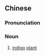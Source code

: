 ==Chinese==
{{zh-forms}}

===Pronunciation===
{{zh-pron
|mn=zz:chheⁿ-仔
|cat=n
}}

===Noun===
{{zh-noun}}

# {{lb|zh|Zhangzhou|_|Min Nan}} [[indigo]] [[plant]]